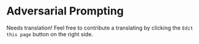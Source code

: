 # Adversarial Prompting

Needs translation! Feel free to contribute a translating by clicking the `Edit this page` button on the right side.